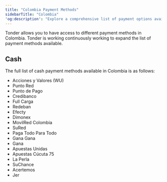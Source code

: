 ```yaml
---
title: "Colombia Payment Methods"
sidebarTitle: "Colombia"
'og:description': "Explore a comprehensive list of payment options available in Colombia with Tonder, categorized by payment type."
---
```


Tonder allows you to have access to different payment methods in Colombia. Tonder is working continuously working to expand the list of payment methods available. 

## Cash

The full list of cash payment methods available in Colombia is as follows:

 - Acciones y Valores (WU) 
 - Punto Red 
 - Punto de Pago 
 - Credibanco 
 - Full Carga 
 - Redeban 
 - Efecty 
 - Dimonex 
 - MovilRed Colombia 
 - SuRed 
 - Paga Todo Para Todo 
 - Gana Gana 
 - Gana 
 - Apuestas Unidas 
 - Apuestas Cúcuta 75 
 - La Perla 
 - SuChance 
 - Acertemos 
 - Jer 


